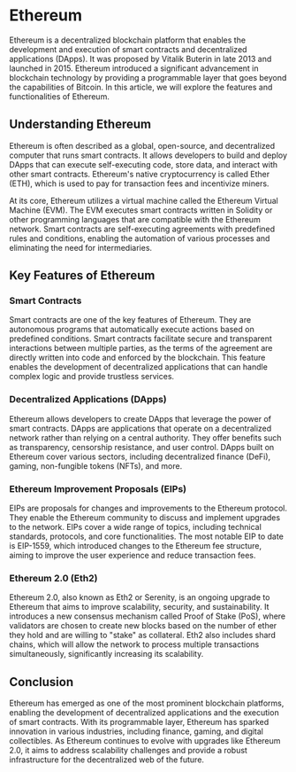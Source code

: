 # Ethereum

Ethereum is a decentralized blockchain platform that enables the development and execution of smart contracts and decentralized applications (DApps). It was proposed by Vitalik Buterin in late 2013 and launched in 2015. Ethereum introduced a significant advancement in blockchain technology by providing a programmable layer that goes beyond the capabilities of Bitcoin. In this article, we will explore the features and functionalities of Ethereum.

## Understanding Ethereum

Ethereum is often described as a global, open-source, and decentralized computer that runs smart contracts. It allows developers to build and deploy DApps that can execute self-executing code, store data, and interact with other smart contracts. Ethereum's native cryptocurrency is called Ether (ETH), which is used to pay for transaction fees and incentivize miners.

At its core, Ethereum utilizes a virtual machine called the Ethereum Virtual Machine (EVM). The EVM executes smart contracts written in Solidity or other programming languages that are compatible with the Ethereum network. Smart contracts are self-executing agreements with predefined rules and conditions, enabling the automation of various processes and eliminating the need for intermediaries.

## Key Features of Ethereum

### Smart Contracts

Smart contracts are one of the key features of Ethereum. They are autonomous programs that automatically execute actions based on predefined conditions. Smart contracts facilitate secure and transparent interactions between multiple parties, as the terms of the agreement are directly written into code and enforced by the blockchain. This feature enables the development of decentralized applications that can handle complex logic and provide trustless services.

### Decentralized Applications (DApps)

Ethereum allows developers to create DApps that leverage the power of smart contracts. DApps are applications that operate on a decentralized network rather than relying on a central authority. They offer benefits such as transparency, censorship resistance, and user control. DApps built on Ethereum cover various sectors, including decentralized finance (DeFi), gaming, non-fungible tokens (NFTs), and more.

### Ethereum Improvement Proposals (EIPs)

EIPs are proposals for changes and improvements to the Ethereum protocol. They enable the Ethereum community to discuss and implement upgrades to the network. EIPs cover a wide range of topics, including technical standards, protocols, and core functionalities. The most notable EIP to date is EIP-1559, which introduced changes to the Ethereum fee structure, aiming to improve the user experience and reduce transaction fees.

### Ethereum 2.0 (Eth2)

Ethereum 2.0, also known as Eth2 or Serenity, is an ongoing upgrade to Ethereum that aims to improve scalability, security, and sustainability. It introduces a new consensus mechanism called Proof of Stake (PoS), where validators are chosen to create new blocks based on the number of ether they hold and are willing to "stake" as collateral. Eth2 also includes shard chains, which will allow the network to process multiple transactions simultaneously, significantly increasing its scalability.

## Conclusion

Ethereum has emerged as one of the most prominent blockchain platforms, enabling the development of decentralized applications and the execution of smart contracts. With its programmable layer, Ethereum has sparked innovation in various industries, including finance, gaming, and digital collectibles. As Ethereum continues to evolve with upgrades like Ethereum 2.0, it aims to address scalability challenges and provide a robust infrastructure for the decentralized web of the future.